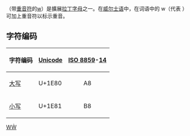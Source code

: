 {{Infobox alphabet|alphabet=拉丁|uuc=1E80|ulc=1E81}}
{{Unicode|'''Ẁ''', '''ẁ'''}}（带[[重音符|重音符]]的[[w|w]]）是擴展[[拉丁字母|拉丁字母]]之一。在[[威尔士语|威尔士语]]中，在词语中的 w（代表 {{IPA4|ʊ}}）可加上重音符以标示重音。

== 字符编码 ==
{| class="wikitable"
!字符编码!![[Unicode|Unicode]]!![[ISO/IEC_8859|ISO 8859]]-[[ISO/IEC_8859-14|14]]
|-
|[[大寫字母|大写]] {{Unicode|Ẁ}}||U+1E80||style="text-align:center;"|A8
|-
|[[小寫字母|小写]] {{Unicode|ẁ}}||U+1E81||style="text-align:center;"|B8
|}

{{Latin alphabet}}

[[Category:衍生拉丁字母|WẀ]]